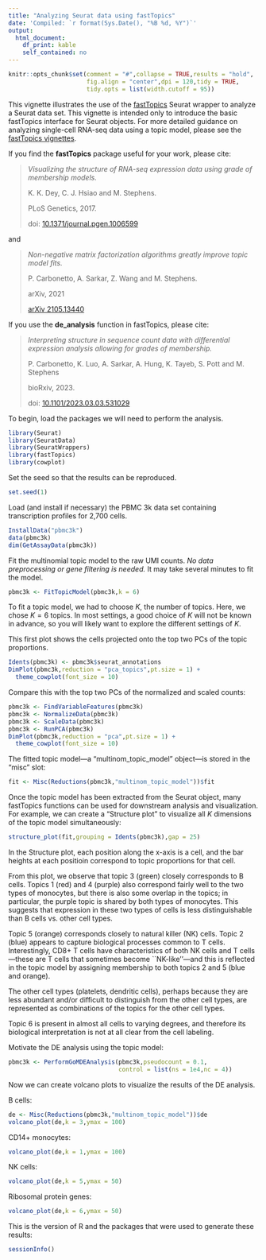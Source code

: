 ```yaml
---
title: "Analyzing Seurat data using fastTopics"
date: 'Compiled: `r format(Sys.Date(), "%B %d, %Y")`'
output:
  html_document:
    df_print: kable
    self_contained: no
---
```


```r
knitr::opts_chunk$set(comment = "#",collapse = TRUE,results = "hold",
                      fig.align = "center",dpi = 120,tidy = TRUE,
                      tidy.opts = list(width.cutoff = 95))
```

This vignette illustrates the use of the [fastTopics][fasttopics]
Seurat wrapper to analyze a Seurat data set. This vignette is intended
only to introduce the basic fastTopics interface for Seurat
objects. For more detailed guidance on analyzing single-cell RNA-seq
data using a topic model, please see the
[fastTopics vignettes][fasttopics-vignettes].

If you find the **fastTopics** package useful for your work, please
cite:

> *Visualizing the structure of RNA-seq expression data using grade of
> membership models.*
>
> K. K. Dey, C. J. Hsiao and M. Stephens.
>
> PLoS Genetics, 2017.
>
> doi: [10.1371/journal.pgen.1006599](https://doi.org/10.1371/journal.pgen.1006599)

and

> *Non-negative matrix factorization algorithms greatly improve topic
> model fits.*
>
> P. Carbonetto, A. Sarkar, Z. Wang and M. Stephens.
>
> arXiv, 2021
>
> [arXiv 2105.13440](https://arxiv.org/abs/2105.13440)

If you use the **de_analysis** function in fastTopics, please cite:

> *Interpreting structure in sequence count data with differential
> expression analysis allowing for grades of membership.*
> 
> P. Carbonetto, K. Luo, A. Sarkar, A. Hung, K. Tayeb, S. Pott and
> M. Stephens
>
> bioRxiv, 2023.
>
> doi: [10.1101/2023.03.03.531029](https://doi.org/10.1101/2023.03.03.531029)

To begin, load the packages we will need to perform the analysis.

```r
library(Seurat)
library(SeuratData)
library(SeuratWrappers)
library(fastTopics)
library(cowplot)
```

Set the seed so that the results can be reproduced.

```r
set.seed(1)
```

Load (and install if necessary) the PBMC 3k data set containing
transcription profiles for 2,700 cells.

```r
InstallData("pbmc3k")
data(pbmc3k)
dim(GetAssayData(pbmc3k))
```

Fit the multinomial topic model to the raw UMI counts. *No data
preprocessing or gene filtering is needed.* It may take several
minutes to fit the model.

```r
pbmc3k <- FitTopicModel(pbmc3k,k = 6)
```

To fit a topic model, we had to choose $K$, the number of topics.
Here, we chose $K = 6$ topics. In most settings, a good choice of $K$
will not be known in advance, so you will likely want to explore the
different settings of $K$.

This first plot shows the cells projected onto the top two PCs of the
topic proportions.

```r
Idents(pbmc3k) <- pbmc3k$seurat_annotations
DimPlot(pbmc3k,reduction = "pca_topics",pt.size = 1) +
  theme_cowplot(font_size = 10)
```

Compare this with the top two PCs of the normalized and scaled counts:

```r
pbmc3k <- FindVariableFeatures(pbmc3k)
pbmc3k <- NormalizeData(pbmc3k)
pbmc3k <- ScaleData(pbmc3k)
pbmc3k <- RunPCA(pbmc3k)
DimPlot(pbmc3k,reduction = "pca",pt.size = 1) +
  theme_cowplot(font_size = 10)
```

The fitted topic model---a "multinom_topic_model" object---is stored
in the "misc" slot:

```r
fit <- Misc(Reductions(pbmc3k,"multinom_topic_model"))$fit
```

Once the topic model has been extracted from the Seurat object, many
fastTopics functions can be used for downstream analysis and
visualization. For example, we can create a "Structure plot" to
visualize all $K$ dimensions of the topic model simultaneously:

```r
structure_plot(fit,grouping = Idents(pbmc3k),gap = 25)
```

In the Structure plot, each position along the x-axis is a cell, and
the bar heights at each positioin correspond to topic proportions for
that cell.

From this plot, we observe that topic 3 (green) closely corresponds to
B cells. Topics 1 (red) and 4 (purple) also correspond fairly well to
the two types of monocytes, but there is also some overlap in the
topics; in particular, the purple topic is shared by both types of
monocytes. This suggests that expression in these two types of cells
is less distinguishable than B cells vs. other cell types.

Topic 5 (orange) corresponds closely to natural killer (NK) cells.
Topic 2 (blue) appears to capture biological processes common to T
cells. Interestingly, CD8+ T cells have characteristics of both NK
cells and T cells---these are T cells that sometimes become
``NK-like''---and this is reflected in the topic model by assigning
membership to both topics 2 and 5 (blue and orange).

The other cell types (platelets, dendritic cells), perhaps because
they are less abundant and/or difficult to distinguish from the other
cell types, are represented as combinations of the topics for the
other cell types.

Topic 6 is present in almost all cells to varying degrees, and
therefore its biological interpretation is not at all clear from the
cell labeling.

Motivate the DE analysis using the topic model:

```r
pbmc3k <- PerformGoMDEAnalysis(pbmc3k,pseudocount = 0.1,
                               control = list(ns = 1e4,nc = 4))
```

Now we can create volcano plots to visualize the results of the DE
analysis.

B cells:

```r
de <- Misc(Reductions(pbmc3k,"multinom_topic_model"))$de
volcano_plot(de,k = 3,ymax = 100)
```

CD14+ monocytes:

```r
volcano_plot(de,k = 1,ymax = 100)
```

NK cells:

```r
volcano_plot(de,k = 5,ymax = 50)
```

Ribosomal protein genes:

```r
volcano_plot(de,k = 6,ymax = 50)
```

This is the version of R and the packages that were used to generate
these results:

```r
sessionInfo()
```

[fasttopics]:  https://github.com/stephenslab/fastTopics
[fasttopics-vignettes]:  https://stephenslab.github.io/fastTopics/articles
